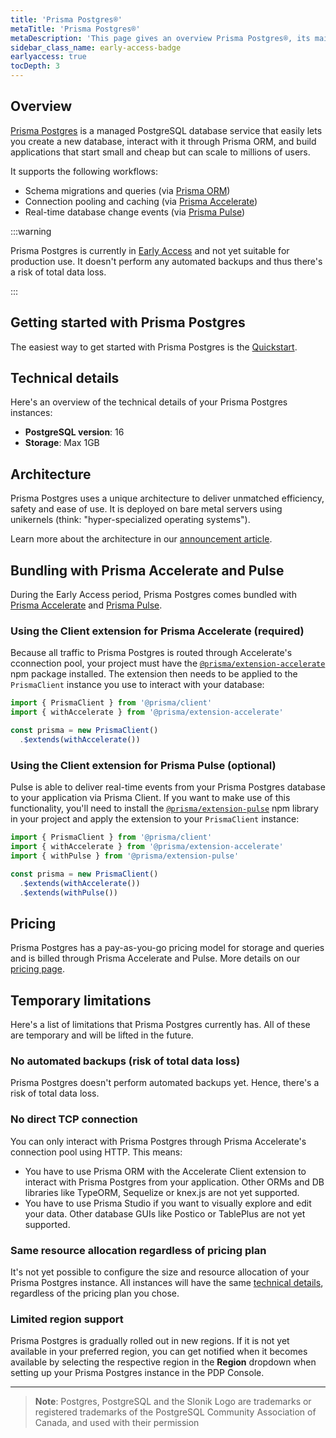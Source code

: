 ```yaml
---
title: 'Prisma Postgres®'
metaTitle: 'Prisma Postgres®'
metaDescription: 'This page gives an overview Prisma Postgres®, its main workflows, how to get started, technical details, architecture, limitations, and more.'
sidebar_class_name: early-access-badge
earlyaccess: true
tocDepth: 3
---
```


## Overview

[Prisma Postgres](https://www.prisma.io/postgres?utm_source=docs) is a managed PostgreSQL database service that easily lets you create a new database, interact with it through Prisma ORM, and build applications that start small and cheap but can scale to millions of users.

It supports the following workflows:

- Schema migrations and queries (via [Prisma ORM](https://www.prisma.io/orm))
- Connection pooling and caching (via [Prisma Accelerate](https://prisma.io/accelerate))
- Real-time database change events (via [Prisma Pulse](https://prisma.io/pulse))

:::warning

Prisma Postgres is currently in [Early Access](/platform/maturity-levels#early-access) and not yet suitable for production use. It doesn't perform any automated backups and thus there's a risk of total data loss.

:::

## Getting started with Prisma Postgres

The easiest way to get started with Prisma Postgres is the [Quickstart](/getting-started/quickstart-prismaPostgres).

## Technical details

Here's an overview of the technical details of your Prisma Postgres instances:

- **PostgreSQL version**: 16
- **Storage**: Max 1GB

## Architecture

Prisma Postgres uses a unique architecture to deliver unmatched efficiency, safety and ease of use. It is deployed on bare metal servers using unikernels (think: "hyper-specialized operating systems").

Learn more about the architecture in our [announcement article](https://pris.ly/ppg-early-access?utm_source=docs).

## Bundling with Prisma Accelerate and Pulse

During the Early Access period, Prisma Postgres comes bundled with [Prisma Accelerate](/accelerate) and [Prisma Pulse](/pulse). 

### Using the Client extension for Prisma Accelerate (required)

Because all traffic to Prisma Postgres is routed through Accelerate's cconnection pool, your project must have the [`@prisma/extension-accelerate`](https://www.npmjs.com/package/@prisma/extension-accelerate) npm package installed. The extension then needs to be applied to the `PrismaClient` instance you use to interact with your database:

```ts
import { PrismaClient } from '@prisma/client'
import { withAccelerate } from '@prisma/extension-accelerate'

const prisma = new PrismaClient()
  .$extends(withAccelerate())
```

### Using the Client extension for Prisma Pulse (optional)

Pulse is able to deliver real-time events from your Prisma Postgres database to your application via Prisma Client. If you want to make use of this functionality, you'll need to install the [`@prisma/extension-pulse`](https://www.npmjs.com/package/@prisma/extension-pulse) npm library in your project and apply the extension to your `PrismaClient` instance:

```ts
import { PrismaClient } from '@prisma/client'
import { withAccelerate } from '@prisma/extension-accelerate'
import { withPulse } from '@prisma/extension-pulse'

const prisma = new PrismaClient()
  .$extends(withAccelerate())
  .$extends(withPulse())
```


## Pricing

Prisma Postgres has a pay-as-you-go pricing model for storage and queries and is billed through Prisma Accelerate and Pulse. More details on our [pricing page](https://www.prisma.io/pricing).

## Temporary limitations

Here's a list of limitations that Prisma Postgres currently has. All of these are temporary and will be lifted in the future.

### No automated backups (risk of total data loss)

Prisma Postgres doesn't perform automated backups yet. Hence, there's a risk of total data loss.

### No direct TCP connection

You can only interact with Prisma Postgres through Prisma Accelerate's connection pool using HTTP. This means:

- You have to use Prisma ORM with the Accelerate Client extension to interact with Prisma Postgres from your application. Other ORMs and DB libraries like TypeORM, Sequelize or knex.js are not yet supported.
- You have to use Prisma Studio if you want to visually explore and edit your data. Other database GUIs like Postico or TablePlus are not yet supported.

### Same resource allocation regardless of pricing plan

It's not yet possible to configure the size and resource allocation of your Prisma Postgres instance. All instances will have the same [technical details](#technical-details), regardless of the pricing plan you chose.

### Limited region support

Prisma Postgres is gradually rolled out in new regions. If it is not yet available in your preferred region, you can get notified  when it becomes available by selecting the respective region in the **Region** dropdown when setting up your Prisma Postgres instance in the PDP Console.

---

> **Note**: Postgres, PostgreSQL and the Slonik Logo are trademarks or registered trademarks of the PostgreSQL Community Association of Canada, and used with their permission
